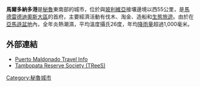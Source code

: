 {{Infobox settlement
|official_name          = 馬爾多納多港
|other_name             =
|native_name            =  <!-- for cities whose native name is not in English -->
|nickname               = 
|motto                  = 
|image_skyline          = PuertoMaldonado Plaza de Armas.jpg
|imagesize              = 220px
|image_caption          = 中央廣場
|image_flag             = 
|flag_size              =
|image_seal             = 
|seal_size              = 100px
|image_shield           = 
|shield_size            =
|image_blank_emblem              =
|blank_emblem_size          =
|image_map              = 
|mapsize                = 250px
|map_caption            = 馬爾多納多港的位置
|pushpin_map            = Peru
|pushpin_label_position = <!-- the position of the pushpin label: left, right, top, bottom, none -->
|subdivision_type       = 國家
|subdivision_name       = {{flag|Peru}}
|subdivision_type1      = 大區
|subdivision_name1      = [[馬德雷德迪奧斯大區|馬德雷德迪奧斯大區]]
|subdivision_type2      = 
|subdivision_name2      = 
|subdivision_type3      = 
|subdivision_name3      = 
|subdivision_type4      = 
|subdivision_name4      = 
|government_type        =
|leader_title           =
|leader_name            =
|leader_title1          = 
|leader_name1           = 
|leader_title2          =
|leader_name2           =
|leader_title3          =
|leader_name3           =
|leader_title4          =
|leader_name4           =
|established_title      = 建城日
|established_date       = 1902年7月10日
|established_title2     =  <!-- Incorporated (town) -->
|established_date2      = 
|established_title3     =  <!-- Incorporated (city) -->
|established_date3      = 
|area_magnitude         = 
|unit_pref              = <!--Enter: Imperial, if Imperial (metric) is desired-->
|area_footnotes         =
|area_total_km2             = 
|area_land_km2              = 
|area_water_km2             = 
|area_total_sq_mi        = 
|area_land_sq_mi         = 
|area_water_sq_mi        = 
|area_water_percent     = 
|area_urban_km2             = 
|area_urban_sq_mi        = 
|area_metro_km2             = 
|area_metro_sq_mi        = 
|population_as_of       = 
|population_footnotes   =
|population_note        = 
|settlement_type        = <!--For Town or Village (Leave blank for the default City)-->
|population_total       = 
|population_density_km2     = 
|population_density_sq_mi = 
|population_metro       =
|population_density_metro_km2 =
|population_density_metro_sq_mi =
|population_urban       = 
|population_density_urban_km2 =
|population_density_urban_mi2 =
|timezone               = [[UTC-5|UTC-5]]
|utc_offset             = 
|timezone_DST           = 
|utc_offset_DST         = 
|latd=12 |latm=36 |lats=0| latNS=S
|longd=69 |longm=11 |longs=0 |longEW=W
|elevation_footnotes    =  <!--for references: use<ref> tags-->
|elevation_m            = 183
|elevation_ft           = 600
|postal_code_type       =  <!-- enter ZIP code, Postcode, Post code, Postal code... -->
|postal_code            =
|area_code              =
|website                = 
|footnotes              = 
}}

'''馬爾多納多港'''是[[秘魯|秘魯]]東南部的城市，位於與[[玻利維亞|玻利維亞]]接壤邊境以西55公里，是[[馬德雷德迪奧斯大區|馬德雷德迪奧斯大區]]的首府，主要經濟活動有伐木、淘金、造船和[[生態旅遊|生態旅遊]]。由於在[[亞馬遜盆地|亞馬遜盆地]]內，全年炎熱潮濕，平均溫度攝氏26度，年均[[降雨量|降雨量]]超過1,000毫米。

==外部連結==
*[https://web.archive.org/web/20100326110001/http://www.directflights.com.au/TravelInfo/Puerto-Maldonado/index.html Puerto Maldonado Travel Info]
* [https://web.archive.org/web/20100110014558/http://www.wtsonline.co.uk/treesnewweb/treesperu Tambopata Reserve Society (TReeS)]

{{Coord|12|36|S|69|11|W|region:PE_type:city|display=title}}

{{Peru-stub}}

[[Category:秘魯城市|Category:秘魯城市]]